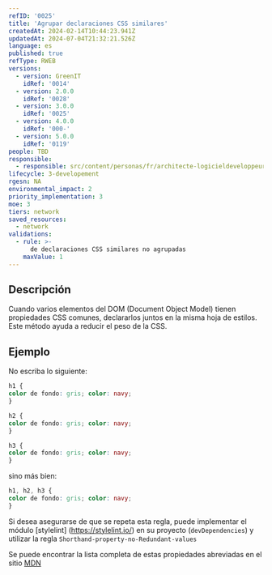 ```yaml
---
refID: '0025'
title: 'Agrupar declaraciones CSS similares'
createdAt: 2024-02-14T10:44:23.941Z
updatedAt: 2024-07-04T21:32:21.526Z
language: es
published: true
refType: RWEB
versions:
  - version: GreenIT
    idRef: '0014'
  - version: 2.0.0
    idRef: '0028'
  - version: 3.0.0
    idRef: '0025'
  - version: 4.0.0
    idRef: '000-'
  - version: 5.0.0
    idRef: '0119'
people: TBD
responsible:
  - responsible: src/content/personas/fr/architecte-logicieldeveloppeur.mdx
lifecycle: 3-developement
rgesn: NA
environmental_impact: 2
priority_implementation: 3
moe: 3
tiers: network
saved_resources:
  - network
validations:
  - rule: >-
      de declaraciones CSS similares no agrupadas
    maxValue: 1
---
```


## Descripción

Cuando varios elementos del DOM (Document Object Model) tienen propiedades CSS comunes, declararlos juntos en la misma hoja de estilos. Este método ayuda a reducir el peso de la CSS.

## Ejemplo

No escriba lo siguiente:
```css
h1 {
color de fondo: gris; color: navy;
}

h2 {
color de fondo: gris; color: navy;
}

h3 {
color de fondo: gris; color: navy;
}
```

sino más bien:
```css
h1, h2, h3 {
color de fondo: gris; color: navy;
}
```

Si desea asegurarse de que se repeta esta regla, puede implementar el módulo [stylelint] (https://stylelint.io/) en su proyecto (`devDependencies`) y utilizar la regla `Shorthand-property-no-Redundant-values`

Se puede encontrar la lista completa de estas propiedades abreviadas en el sitio [MDN](https://developer.mozilla.org/fr/docs/Web/CSS/Propri%C3%A9t%C3%A9s_raccourcies)


